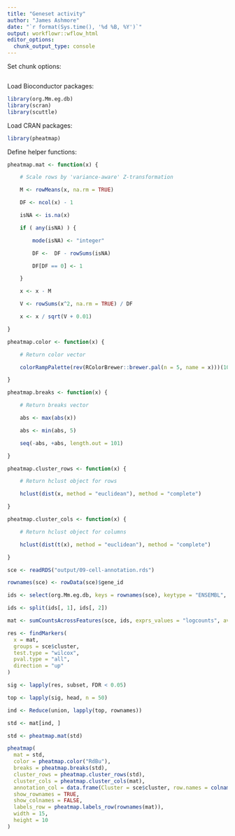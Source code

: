 ```yaml
---
title: "Geneset activity"
author: "James Ashmore"
date: "`r format(Sys.time(), '%d %B, %Y')`"
output: workflowr::wflow_html
editor_options:
  chunk_output_type: console
---
```



Set chunk options:

```r

```

Load Bioconductor packages:

```r
library(org.Mm.eg.db)
library(scran)
library(scuttle)
```

Load CRAN packages:

```r
library(pheatmap)
```

Define helper functions:

```r
pheatmap.mat <- function(x) {

    # Scale rows by 'variance-aware' Z-transformation

    M <- rowMeans(x, na.rm = TRUE)

    DF <- ncol(x) - 1

    isNA <- is.na(x)

    if ( any(isNA) ) {

        mode(isNA) <- "integer"

        DF <-  DF - rowSums(isNA)

        DF[DF == 0] <- 1

    }

    x <- x - M

    V <- rowSums(x^2, na.rm = TRUE) / DF

    x <- x / sqrt(V + 0.01)

}

pheatmap.color <- function(x) {

    # Return color vector

    colorRampPalette(rev(RColorBrewer::brewer.pal(n = 5, name = x)))(100)

}

pheatmap.breaks <- function(x) {

    # Return breaks vector

    abs <- max(abs(x))

    abs <- min(abs, 5)

    seq(-abs, +abs, length.out = 101)

}

pheatmap.cluster_rows <- function(x) {

    # Return hclust object for rows

    hclust(dist(x, method = "euclidean"), method = "complete")

}

pheatmap.cluster_cols <- function(x) {

    # Return hclust object for columns

    hclust(dist(t(x), method = "euclidean"), method = "complete")

}
```

```r
sce <- readRDS("output/09-cell-annotation.rds")
```

```r
rownames(sce) <- rowData(sce)$gene_id
```

```r
ids <- select(org.Mm.eg.db, keys = rownames(sce), keytype = "ENSEMBL", columns = "GOALL")

ids <- split(ids[, 1], ids[, 2])
```

```r
mat <- sumCountsAcrossFeatures(sce, ids, exprs_values = "logcounts", average = TRUE)
```

```r
res <- findMarkers(
  x = mat,
  groups = sce$cluster,
  test.type = "wilcox",
  pval.type = "all",
  direction = "up"
)
```

```r
sig <- lapply(res, subset, FDR < 0.05)

top <- lapply(sig, head, n = 50)

ind <- Reduce(union, lapply(top, rownames))
```


```r
std <- mat[ind, ]

std <- pheatmap.mat(std)
```



```r
pheatmap(
  mat = std,
  color = pheatmap.color("RdBu"),
  breaks = pheatmap.breaks(std),
  cluster_rows = pheatmap.cluster_rows(std),
  cluster_cols = pheatmap.cluster_cols(mat),
  annotation_col = data.frame(Cluster = sce$cluster, row.names = colnames(sce)),
  show_rownames = TRUE,
  show_colnames = FALSE,
  labels_row = pheatmap.labels_row(rownames(mat)),
  width = 15,
  height = 10
)
```






